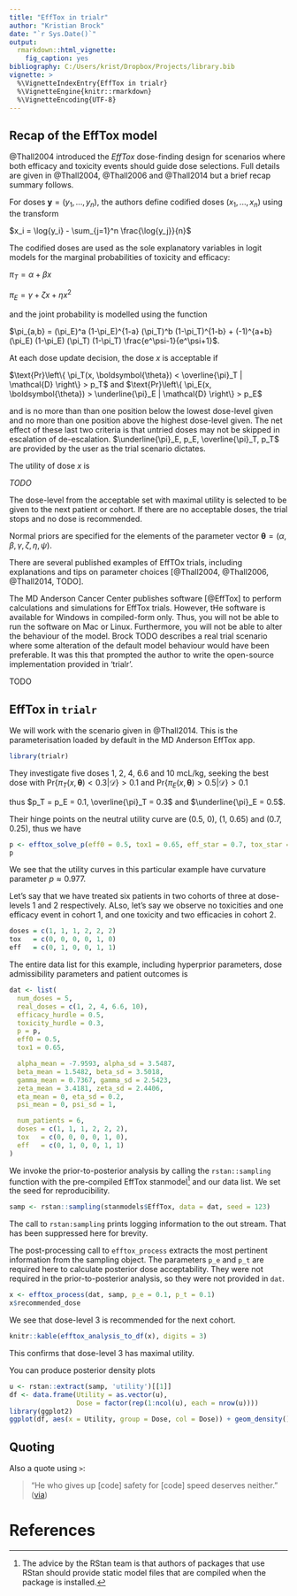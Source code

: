 ```yaml
---
title: "EffTox in trialr"
author: "Kristian Brock"
date: "`r Sys.Date()`"
output: 
  rmarkdown::html_vignette:
    fig_caption: yes
bibliography: C:/Users/krist/Dropbox/Projects/library.bib
vignette: >
  %\VignetteIndexEntry{EffTox in trialr}
  %\VignetteEngine{knitr::rmarkdown}
  %\VignetteEncoding{UTF-8}
---
```


## Recap of the EffTox model
@Thall2004 introduced the _EffTox_ dose-finding design for scenarios where both efficacy and toxicity events should guide dose selections.
Full details are given in @Thall2004, @Thall2006 and @Thall2014 but a brief recap summary follows.

For doses $\boldsymbol{y} = (y_1, ..., y_n)$, the authors define codified doses $(x_1, ..., x_n)$ using the transform 

$x_i = \log{y_i} - \sum_{j=1}^n \frac{\log{y_j}}{n}$

The codified doses are used as the sole explanatory variables in logit models for the marginal probabilities of toxicity and efficacy:

$\pi_T = \alpha + \beta x$

$\pi_E = \gamma + \zeta x + \eta x^2$

and the joint probability is modelled using the function

$\pi_{a,b} = (\pi_E)^a (1-\pi_E)^{1-a} (\pi_T)^b (1-\pi_T)^{1-b} + (-1)^{a+b} (\pi_E) (1-\pi_E) (\pi_T) (1-\pi_T) \frac{e^\psi-1}{e^\psi+1}$.

At each dose update decision, the dose $x$ is acceptable if

$\text{Pr}\left\{ \pi_T(x, \boldsymbol{\theta}) < \overline{\pi}_T | \mathcal{D} \right\} > p_T$   and   $\text{Pr}\left\{ \pi_E(x, \boldsymbol{\theta}) > \underline{\pi}_E | \mathcal{D} \right\} > p_E$

and is no more than than one position below the lowest dose-level given and no more than one position above the highest dose-level given.
The net effect of these last two criteria is that untried doses may not be skipped in escalation of de-escalation.
$\underline{\pi}_E, p_E, \overline{\pi}_T, p_T$ are provided by the user as the trial scenario dictates.

The utility of dose $x$ is 

$TODO$

The dose-level from the acceptable set with maximal utility is selected to be given to the next patient or cohort.
If there are no acceptable doses, the trial stops and no dose is recommended.

Normal priors are specified for the elements of the parameter vector $\boldsymbol{\theta} = (\alpha, \beta, \gamma, \zeta, \eta, \psi)$.

There are several published examples of EffTOx trials, including explanations and tips on parameter choices  [@Thall2004, @Thall2006, @Thall2014, TODO].

The MD Anderson Cancer Center publishes software [@EffTox] to perform calculations and simulations for EffTox trials.
However, tHe software is available for Windows in compiled-form only.
Thus, you will not be able to run the software on Mac or Linux.
Furthermore, you will not be able to alter the behaviour of the model.
Brock TODO describes a real trial scenario where some alteration of the default model behaviour would have been preferable.
It was this that prompted the author to write the open-source implementation provided in 'trialr'.

TODO

## EffTox in `trialr`
We will work with the scenario given in @Thall2014.
This is the parameterisation loaded by default in the MD Anderson EffTox app.

```r
library(trialr)
```
They investigate five doses 1, 2, 4, 6.6 and 10 mcL/kg, seeking the best dose with $\text{Pr}\left\{ \pi_T(x, \boldsymbol{\theta}) < 0.3 | \mathcal{D} \right\} > 0.1$ and $\text{Pr}\left\{ \pi_E(x, \boldsymbol{\theta}) > 0.5 | \mathcal{D} \right\} > 0.1$ 

thus $p_T = p_E = 0.1, \overline{\pi}_T = 0.3$ and $\underline{\pi}_E = 0.5$.

Their hinge points on the neutral utility curve are (0.5, 0), (1, 0.65) and (0.7, 0.25), thus we have

```r
p <- efftox_solve_p(eff0 = 0.5, tox1 = 0.65, eff_star = 0.7, tox_star = 0.25)
p
```
We see that the utility curves in this particular example have curvature parameter $p \approx 0.977$.

Let's say that we have treated six patients in two cohorts of three at dose-levels 1 and 2 respectively. 
ALso, let's say we observe no toxicities and one efficacy event in cohort 1, and one toxicity and two efficacies in cohort 2. 

```r
doses = c(1, 1, 1, 2, 2, 2)
tox   = c(0, 0, 0, 0, 1, 0)
eff   = c(0, 1, 0, 0, 1, 1)
```

The entire data list for this example, including hyperprior parameters, dose admissibility parameters and patient outcomes is

```r
dat <- list(
  num_doses = 5,
  real_doses = c(1, 2, 4, 6.6, 10),
  efficacy_hurdle = 0.5,
  toxicity_hurdle = 0.3,
  p = p,
  eff0 = 0.5,
  tox1 = 0.65,

  alpha_mean = -7.9593, alpha_sd = 3.5487,
  beta_mean = 1.5482, beta_sd = 3.5018,
  gamma_mean = 0.7367, gamma_sd = 2.5423,
  zeta_mean = 3.4181, zeta_sd = 2.4406,
  eta_mean = 0, eta_sd = 0.2,
  psi_mean = 0, psi_sd = 1,

  num_patients = 6,
  doses = c(1, 1, 1, 2, 2, 2),
  tox   = c(0, 0, 0, 0, 1, 0),
  eff   = c(0, 1, 0, 0, 1, 1)
)
```

We invoke the prior-to-posterior analysis by calling the `rstan::sampling` function with the pre-compiled EffTox stanmodel^[The advice by the RStan team is that authors of packages that use RStan should provide static model files that are compiled when the package is installed.] and our data list.
We set the seed for reproducibility.

```r
samp <- rstan::sampling(stanmodels$EffTox, data = dat, seed = 123)
```

The call to `rstan:sampling` prints logging information to the out stream.
That has been suppressed here for brevity.

The post-processing call to `efftox_process` extracts the most pertinent information from the sampling
object.
The parameters `p_e` and `p_t` are required here to calculate posterior dose acceptability.
They were not required in the prior-to-posterior analysis, so they were not provided in `dat`.
```r
x <- efftox_process(dat, samp, p_e = 0.1, p_t = 0.1)
x$recommended_dose
```

We see that dose-level 3 is recommended for the next cohort.

```r
knitr::kable(efftox_analysis_to_df(x), digits = 3)
```

This confirms that dose-level 3 has maximal utility.

You can produce posterior density plots

```r
u <- rstan::extract(samp, 'utility')[[1]]
df <- data.frame(Utility = as.vector(u), 
                 Dose = factor(rep(1:ncol(u), each = nrow(u))))
library(ggplot2)
ggplot(df, aes(x = Utility, group = Dose, col = Dose)) + geom_density()
```



## Quoting

Also a quote using `>`:

> "He who gives up [code] safety for [code] speed deserves neither."
([via](https://twitter.com/hadleywickham/status/504368538874703872))


# References
